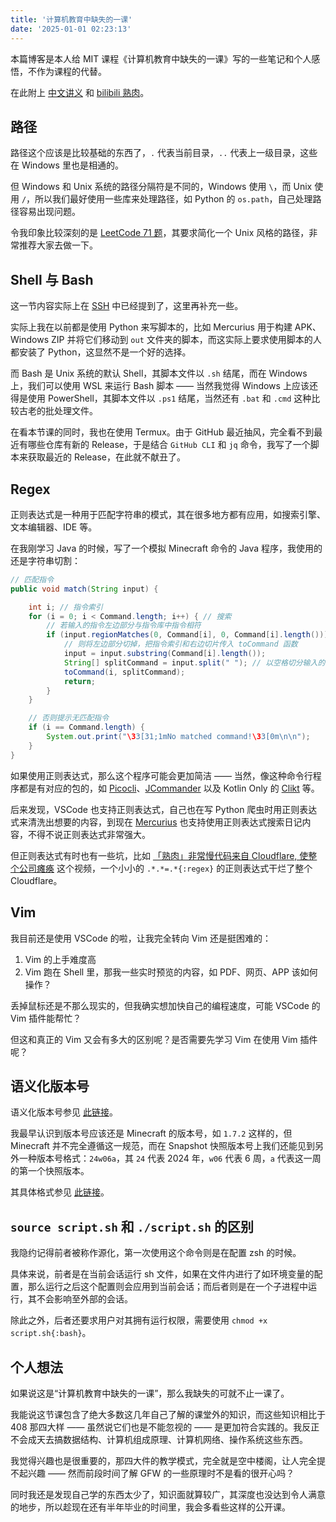 ```yaml
---
title: '计算机教育中缺失的一课'
date: '2025-01-01 02:23:13'
---
```


本篇博客是本人给 MIT 课程《计算机教育中缺失的一课》写的一些笔记和个人感悟，不作为课程的代替。

在此附上 [中文讲义](https://missing-semester-cn.github.io/) 和 [bilibili 熟肉](https://www.bilibili.com/video/BV1b2421M7v3)。

## 路径

路径这个应该是比较基础的东西了，`.` 代表当前目录，`..` 代表上一级目录，这些在 Windows 里也是相通的。

但 Windows 和 Unix 系统的路径分隔符是不同的，Windows 使用 `\`，而 Unix 使用 `/`，所以我们最好使用一些库来处理路径，如 Python 的 `os.path`，自己处理路径容易出现问题。

令我印象比较深刻的是 [LeetCode 71 题](https://leetcode.com/problems/simplify-path/)，其要求简化一个 Unix 风格的路径，非常推荐大家去做一下。

## Shell 与 Bash

这一节内容实际上在 [SSH](/post/SSH) 中已经提到了，这里再补充一些。

实际上我在以前都是使用 Python 来写脚本的，比如 Mercurius 用于构建 APK、Windows ZIP 并将它们移动到 `out` 文件夹的脚本，而这实际上要求使用脚本的人都安装了 Python，这显然不是一个好的选择。

而 Bash 是 Unix 系统的默认 Shell，其脚本文件以 `.sh` 结尾，而在 Windows 上，我们可以使用 WSL 来运行 Bash 脚本 —— 当然我觉得 Windows 上应该还得是使用 PowerShell，其脚本文件以 `.ps1` 结尾，当然还有 `.bat` 和 `.cmd` 这种比较古老的批处理文件。

在看本节课的同时，我也在使用 Termux。由于 GitHub 最近抽风，完全看不到最近有哪些仓库有新的 Release，于是结合 `GitHub CLI` 和 `jq` 命令，我写了一个脚本来获取最近的 Release，在此就不献丑了。

## Regex

正则表达式是一种用于匹配字符串的模式，其在很多地方都有应用，如搜索引擎、文本编辑器、IDE 等。

在我刚学习 Java 的时候，写了一个模拟 Minecraft 命令的 Java 程序，我使用的还是字符串切割：

```java
// 匹配指令
public void match(String input) {

    int i; // 指令索引
    for (i = 0; i < Command.length; i++) { // 搜索
        // 若输入的指令左边部分与指令库中指令相符
        if (input.regionMatches(0, Command[i], 0, Command[i].length())) {
            // 则将左边部分切掉，把指令索引和右边切片传入 toCommand 函数
            input = input.substring(Command[i].length());
            String[] splitCommand = input.split(" "); // 以空格切分输入的命令
            toCommand(i, splitCommand);
            return;
        }
    }

    // 否则提示无匹配指令
    if (i == Command.length) {
        System.out.print("\33[31;1mNo matched command!\33[0m\n\n");
    }
}
```

如果使用正则表达式，那么这个程序可能会更加简洁 —— 当然，像这种命令行程序都是有对应的包的，如 [Picocli](https://github.com/remkop/picocli/)、[JCommander](https://github.com/cbeust/jcommander/) 以及 Kotlin Only 的 [Clikt](https://ajalt.github.io/clikt/) 等。

后来发现，VSCode 也支持正则表达式，自己也在写 Python 爬虫时用正则表达式来清洗出想要的内容，到现在 [Mercurius](https://github.com/Cierra-Runis/mercurius) 也支持使用正则表达式搜索日记内容，不得不说正则表达式非常强大。

但正则表达式有时也有一些坑，比如 [「熟肉」非常慢代码来自 Cloudflare, 使整个公司瘫痪](https://www.bilibili.com/video/av1350874531/) 这个视频，一个小小的 `.*.*=.*{:regex}` 的正则表达式干烂了整个 Cloudflare。

## Vim

我目前还是使用 VSCode 的啦，让我完全转向 Vim 还是挺困难的：

1. Vim 的上手难度高
2. Vim 跑在 Shell 里，那我一些实时预览的内容，如 PDF、网页、APP 该如何操作？

丢掉鼠标还是不那么现实的，但我确实想加快自己的编程速度，可能 VSCode 的 Vim 插件能帮忙？

但这和真正的 Vim 又会有多大的区别呢？是否需要先学习 Vim 在使用 Vim 插件呢？

## 语义化版本号

语义化版本号参见 [此链接](https://semver.org/)。

我最早认识到版本号应该还是 Minecraft 的版本号，如 `1.7.2` 这样的，但 Minecraft 并不完全遵循这一规范，而在 Snapshot 快照版本号上我们还能见到另外一种版本号格式：`24w06a`，其 `24` 代表 2024 年，`w06` 代表 6 周，`a` 代表这一周的第一个快照版本。

其具体格式参见 [此链接](https://minecraft.wiki/w/Version_formats/)。

## `source script.sh` 和 `./script.sh` 的区别

我隐约记得前者被称作源化，第一次使用这个命令则是在配置 zsh 的时候。

具体来说，前者是在当前会话运行 sh 文件，如果在文件内进行了如环境变量的配置，那么运行之后这个配置则会应用到当前会话；而后者则是在一个子进程中运行，其不会影响至外部的会话。

除此之外，后者还要求用户对其拥有运行权限，需要使用 `chmod +x script.sh{:bash}`。

## 个人想法

如果说这是“计算机教育中缺失的一课”，那么我缺失的可就不止一课了。

我能说这节课包含了绝大多数这几年自己了解的课堂外的知识，而这些知识相比于 408 那四大样 —— 虽然说它们也是不能忽视的 —— 是更加符合实践的。我反正不会成天去搞数据结构、计算机组成原理、计算机网络、操作系统这些东西。

我觉得兴趣也是很重要的，那四大件的教学模式，完全就是空中楼阁，让人完全提不起兴趣 —— 然而前段时间了解 GFW 的一些原理时不是看的很开心吗？

同时我还是发现自己学的东西太少了，知识面就算较广，其深度也没达到令人满意的地步，所以趁现在还有半年毕业的时间里，我会多看些这样的公开课。
